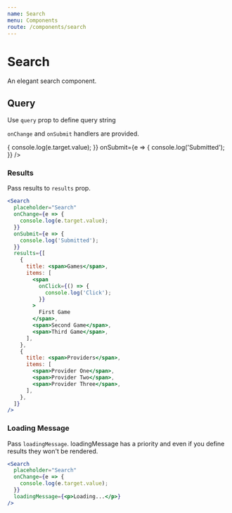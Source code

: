```yaml
---
name: Search
menu: Components
route: /components/search
---
```


# Search

An elegant search component.

## Query

Use `query` prop to define query string

`onChange` and `onSubmit` handlers are provided.

<Search
  placeholder="Search"
  onChange={e => {
    console.log(e.target.value);
  }}
  onSubmit={e => {
    console.log('Submitted');
  }}
/>

### Results

Pass results to `results` prop.

```jsx react-live
<Search
  placeholder="Search"
  onChange={e => {
    console.log(e.target.value);
  }}
  onSubmit={e => {
    console.log('Submitted');
  }}
  results={[
    {
      title: <span>Games</span>,
      items: [
        <span
          onClick={() => {
            console.log('Click');
          }}
        >
          First Game
        </span>,
        <span>Second Game</span>,
        <span>Third Game</span>,
      ],
    },
    {
      title: <span>Providers</span>,
      items: [
        <span>Provider One</span>,
        <span>Provider Two</span>,
        <span>Provider Three</span>,
      ],
    },
  ]}
/>
```

### Loading Message

Pass `loadingMessage`.
loadingMessage has a priority and even if you define results
they won't be rendered.

```jsx react-live
<Search
  placeholder="Search"
  onChange={e => {
    console.log(e.target.value);
  }}
  loadingMessage={<p>Loading...</p>}
/>
```
